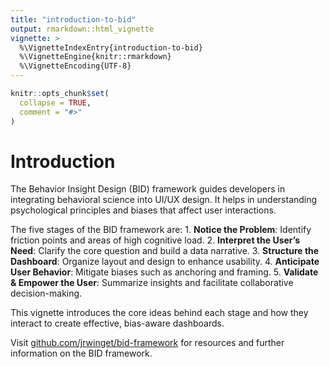 ```yaml
---
title: "introduction-to-bid"
output: rmarkdown::html_vignette
vignette: >
  %\VignetteIndexEntry{introduction-to-bid}
  %\VignetteEngine{knitr::rmarkdown}
  %\VignetteEncoding{UTF-8}
---
```


```r
knitr::opts_chunk$set(
  collapse = TRUE,
  comment = "#>"
)
```

# Introduction

The Behavior Insight Design (BID) framework guides developers in integrating behavioral science into UI/UX design. It helps in understanding psychological principles and biases that affect user interactions.

The five stages of the BID framework are:
1. **Notice the Problem**: Identify friction points and areas of high cognitive load.
2. **Interpret the User's Need**: Clarify the core question and build a data narrative.
3. **Structure the Dashboard**: Organize layout and design to enhance usability.
4. **Anticipate User Behavior**: Mitigate biases such as anchoring and framing.
5. **Validate & Empower the User**: Summarize insights and facilitate collaborative decision-making.

This vignette introduces the core ideas behind each stage and how they interact to create effective, bias-aware dashboards.

Visit [github.com/jrwinget/bid-framework](https://github.com/jrwinget/bid-framework) for resources and further information on the BID framework.
